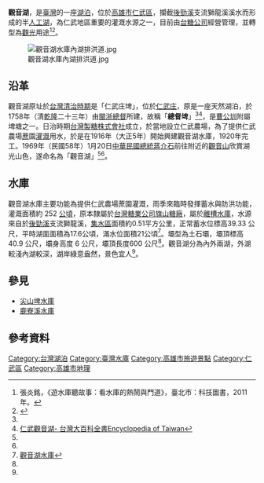 {{Infobox Dam
| name               = 觀音湖水庫
| official_name      = 觀音湖
| image              = 觀音湖水庫內湖景色.jpg
| image_size         = 300px
| image_caption      = 觀音湖水庫內湖景色
| image_alt          = 
| location_map       = Taiwan Kaohsiung
| location_map_width = 
| location_map_text  = 
| lat_d     = 22
| lat_m     = 42
| lat_s     = 35
| lat_NS    = N
| long_d    = 120
| long_m    = 22
| long_s    = 10
| long_EW   = E
| coordinates_type   = type:landmark
| coordinates_display= inline,title
| coordinates_ref    = 
| crosses            = [[後勁溪|後勁溪]]支流獅龍溪
| status             = O
| spillways          = 自由溢流式
| spillway_type      = Gated overflow, service 
| spillway_capacity  = 
|reservoir           = 觀音湖水庫
|country             = {{ROC}}
|locale              = [[高雄市|高雄市]][[仁武區|仁武區]]
|owner               = [[台糖公司|台糖公司]]
|developer           = [[台糖公司|台糖公司]]
|maint               = [[台糖公司|台糖公司]]高雄區處農場課
| type               = 土石壩
|length              = {{convert|600|m|ft}}
|height              = {{convert|6|m|ft|}}
|width               = {{convert|3.6|m|ft|}}
|volume              = {{convert|10,340|m3|cuft|abbr=on}}
|began               = 1916年（[[大正|大正]]五年）
|open                = 1920年（大正九年）
|cost                =
|reservoir_capacity  = {{convert|648,750|m3|cuft|abbr=on}}
|active_capacity     = {{convert|443,000|m3|cuft|abbr=on}}
|reservoir_catchment = 0.51 平方公里
|reservoir_surface   = 17.6 公頃
|reservoir_elevation = {{convert|39.33|m|}}
|bridge_carries      =
|bridge_width        =
|bridge_clearance    =
|bridge_traffic      =
|bridge_toll         = 
|bridge_id           =
|map_cue             =
|map_image_full      =
|map_text            =
|turbines            = 
|hydraulic_head      =
|installed_capacity  = 
|max_planned_cap     = 
|capacity_factor     = 
|average_annual_gen  = 
|net_generation      = 
|website             = 
|as_of               = 2013年6月
|constructor=[[台灣製糖株式會社|台灣製糖株式會社]]}}
{{Infobox lake
| lake_name          = 觀音湖
| image_lake         = 
| alt_lake           = 
| caption_lake       = 
| image_bathymetry   = 
| alt_bathymetry     = 
| caption_bathymetry = 
| location           = [[高雄市|高雄市]][[仁武區|仁武區]]
| coords             = 
| type               = [[人工湖|人工湖]]
| inflow             = [[後勁溪|後勁溪]]支流獅龍溪
| outflow            = 
| catchment          = 0.51 平方公里
| basin_countries    = {{ROC}}
| date-built         = {{Start date|1916||}}（[[大正|大正]]五年）
| date-flooded       = {{Start date|1920||}}（大正九年）
| agency             = [[台糖公司|台糖公司]]
| length             = 
| width              = 
| area               = 17.6 公頃
| depth              = 
| max-depth          = 
| volume             = 44.3萬 立方公尺
| residence_time     = 
| shore              = 
| elevation          = 39.3 公尺
| frozen             = 
| islands            = 
| cities             = [[高雄市|高雄市]]
| reference          =
}}


'''觀音湖'''，是[[臺灣|臺灣]]的一座[[湖泊|湖泊]]，位於[[高雄市|高雄市]][[仁武區|仁武區]]，攔截[[後勁溪|後勁溪]]支流獅龍溪溪水而形成的半[[人工湖|人工湖]]，為仁武地區重要的灌溉水源之一，目前由[[台糖公司|台糖公司]]經營管理，並轉型為[[觀光|觀光]]用途<ref name="張炎銘">張炎銘，《遊水庫聽故事：看水庫的熱鬧與門道》，臺北市：科技圖書，2011年。</ref><ref>{{Cite web |url=http://khh.travel/tw/index.asp?au_id=1&sub_id=254&id=4240 |title=觀音湖自行車步道啟用 - 高雄市政府觀光局 khh.travel |access-date=2014-06-23 |archive-date=2014-05-21 |archive-url=https://web.archive.org/web/20140521084415/http://khh.travel/tw/index.asp?au_id=1 |dead-url=no }}</ref>。

[[File:觀音湖水庫內湖排洪道.jpg|thumb]]

== 沿革 ==
觀音湖原址於[[台灣清治時期|台灣清治時期]]是「仁武庄埤」，位於[[仁武庄|仁武庄]]，原是一座天然湖泊，於1758年（清[[乾隆|乾隆]]二十三年）由[[閩浙總督|閩浙總督]]所建，故稱「'''總督埤'''」<ref name="張炎銘"/><ref name="台灣大百科全書">[http://nrch.culture.tw/twpedia.aspx?id=27184 仁武觀音湖- 台灣大百科全書Encyclopedia of Taiwan]</ref>，是[[曹公圳|曹公圳]]附屬埤塘之一。日治時期[[台灣製糖株式會社|台灣製糖株式會社]]成立，於當地設立仁武農場，為了提供仁武農場[[蔗|蔗]]園[[灌溉|灌溉]]用水，於是在1916年（大正5年）開始興建觀音湖水庫，1920年完工。1969年（民國58年）1月20日[[中華民國總統|中華民國總統]][[蔣介石|蔣介石]]前往附近的[[觀音山_(高雄市)|觀音山]]欣賞湖光山色，遂命名為「觀音湖」<ref name="張炎銘"/><ref name="台灣大百科全書"/>。

== 水庫 ==
觀音湖水庫主要功能為提供仁武農場蔗園灌溉，雨季來臨時發揮蓄水與防洪功能，灌溉面積約 252 [[公頃|公頃]]，原本隸屬於[[台灣糖業公司|台灣糖業公司]][[旗山糖廠|旗山糖廠]]，屬於[[離槽水庫|離槽水庫]]，水源來自於[[後勁溪|後勁溪]]支流獅龍溪，[[集水區|集水區]]面積約0.51平方公里，正常蓄水位標高39.33 公尺，平時湖面面積為17.6公頃，滿水位面積21公頃<ref name="觀音湖水庫">[http://wrm.hre.ntou.edu.tw/wrm/dss/resr/s27.htm 觀音湖水庫]{{dead link|date=2018年4月 |bot=InternetArchiveBot |fix-attempted=yes }}</ref>。壩型為土石壩，壩頂標高40.9 公尺，壩身高度 6 公尺，壩頂長度600 公尺<ref name="觀音湖水庫"/>。觀音湖分為內外兩湖，外湖較淺內湖較深，湖岸綠意盎然，景色宜人<ref name="台灣大百科全書"/>。



== 參見 ==
*[[尖山埤水庫|尖山埤水庫]]
*[[鹿寮溪水庫|鹿寮溪水庫]]

== 參考資料 ==
{{reflist}}

{{台灣水庫}}

[[Category:台灣湖泊|Category:台灣湖泊]]
[[Category:臺灣水庫|Category:臺灣水庫]]
[[Category:高雄市旅遊景點|Category:高雄市旅遊景點]]
[[Category:仁武區|Category:仁武區]]
[[Category:高雄市地理|Category:高雄市地理]]
